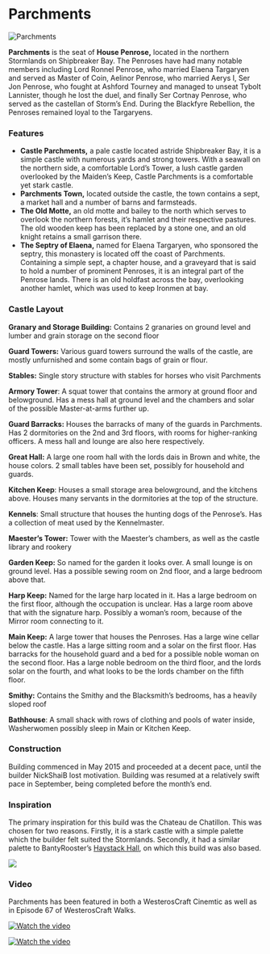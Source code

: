 

# Parchments

<Image src="https://cdn.sanity.io/images/1as7cn02/production/6514fbecad02d5df58b3982968d5836acfb88ffa-1920x1017.png?w=976&h=350&fit=crop&crop=center&auto=format" alt="Parchments" width={976} height={350}  />

<ProjectDetails
  floatRight
  region="Stormlands"
  house="House Penrose"
  type="Castle"
  status="Completed"
  warp="undefined"
  projectLead="NickShaiB"
  dateStarted="May 11, 2015"
  dateCompleted="May 11, 2015"
/>

**Parchments** is the seat of **House Penrose,** located in the northern Stormlands on Shipbreaker Bay. The Penroses have had many notable members including Lord Ronnel Penrose, who married Elaena Targaryen and served as Master of Coin, Aelinor Penrose, who married Aerys I, Ser Jon Penrose, who fought at Ashford Tourney and managed to unseat Tybolt Lannister, though he lost the duel, and finally Ser Cortnay Penrose, who served as the castellan of Storm’s End. During the Blackfyre Rebellion, the Penroses remained loyal to the Targaryens.  


### Features

* **Castle Parchments,** a pale castle located astride Shipbreaker Bay, it is a simple castle with numerous yards and strong towers. With a seawall on the northern side, a comfortable Lord’s Tower, a lush castle garden overlooked by the Maiden’s Keep, Castle Parchments is a comfortable yet stark castle.
* **Parchments Town,** located outside the castle, the town contains a sept, a market hall and a number of barns and farmsteads.
* **The Old Motte,** an old motte and bailey to the north which serves to overlook the northern forests, it’s hamlet and their respective pastures. The old wooden keep has been replaced by a stone one, and an old knight retains a small garrison there.
* **The Septry of Elaena,** named for Elaena Targaryen, who sponsored the septry, this monastery is located off the coast of Parchments. Containing a simple sept, a chapter house, and a graveyard that is said to hold a number of prominent Penroses, it is an integral part of the Penrose lands. There is an old holdfast across the bay, overlooking another hamlet, which was used to keep Ironmen at bay.

### Castle Layout

**Granary and Storage Building:** Contains 2 granaries on ground level and lumber and grain storage on the second floor

**Guard Towers:** Various guard towers surround the walls of the castle, are mostly unfurnished and some contain bags of grain or flour.

**Stables:** Single story structure with stables for horses who visit Parchments

**Armory Tower**: A squat tower that contains the armory at ground floor and belowground. Has a mess hall at ground level and the chambers and solar of the possible Master-at-arms further up.

**Guard Barracks:** Houses the barracks of many of the guards in Parchments. Has 2 dormitories on the 2nd and 3rd floors, with rooms for higher-ranking officers. A mess hall and lounge are also here respectively.

**Great Hall:** A large one room hall with the lords dais in Brown and white, the house colors. 2 small tables have been set, possibly for household and guards.

**Kitchen Keep**: Houses a small storage area belowground, and the kitchens above. Houses many servants in the dormitories at the top of the structure.

**Kennels**: Small structure that houses the hunting dogs of the Penrose’s. Has a collection of meat used by the Kennelmaster.

**Maester’s Tower:** Tower with the Maester’s chambers, as well as the castle library and rookery

**Garden Keep:** So named for the garden it looks over. A small lounge is on ground level. Has a possible sewing room on 2nd floor, and a large bedroom above that.

**Harp Keep:** Named for the large harp located in it. Has a large bedroom on the first floor, although the occupation is unclear. Has a large room above that with the signature harp. Possibly a woman’s room, because of the Mirror room connecting to it.

**Main Keep:** A large tower that houses the Penroses. Has a large wine cellar below the castle. Has a large sitting room and a solar on the first floor. Has barracks for the household guard and a bed for a possible noble woman on the second floor. Has a large noble bedroom on the third floor, and the lords solar on the fourth, and what looks to be the lords chamber on the fifth floor.

**Smithy:** Contains the Smithy and the Blacksmith’s bedrooms, has a heavily sloped roof

**Bathhouse**: A small shack with rows of clothing and pools of water inside, Washerwomen possibly sleep in Main or Kitchen Keep.  


### Construction

Building commenced in May 2015 and proceeded at a decent pace, until the builder NickShaiB lost motivation. Building was resumed at a relatively swift pace in September, being completed before the month’s end.  


### Inspiration

The primary inspiration for this build was the Chateau de Chatillon. This was chosen for two reasons. Firstly, it is a stark castle with a simple palette which the builder felt suited the Stormlands. Secondly, it had a similar palette to BantyRooster’s [Haystack Hall](https://westeroscraft.com/wiki/stormlands/haystack-hall), on which this build was also based.


![](https://cdn.sanity.io/images/1as7cn02/production/6160136960cddd2900456d366f8c38453a4bb90d-1525x1200.jpg)

### Video

Parchments has been featured in both a WesterosCraft Cinemtic as well as in Episode 67 of WesterosCraft Walks.


[![Watch the video](https://img.youtube.com/vi/ztYz1IaoTeM/0.jpg)](https://www.youtube.com/embed/ztYz1IaoTeM)



[![Watch the video](https://img.youtube.com/vi/7jAPdxQX0Z8/0.jpg)](https://www.youtube.com/embed/7jAPdxQX0Z8)